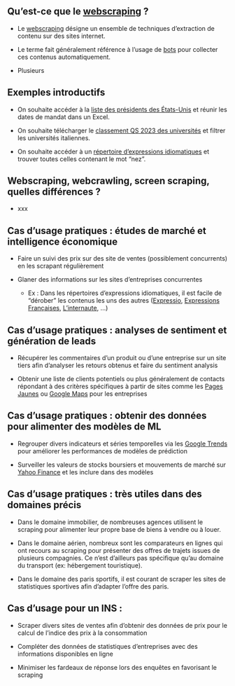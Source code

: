 ## Qu'est-ce que le [webscraping](https://librarycarpentry.org/lc-webscraping/01-introduction/index.html) ?

- Le [webscraping](https://en.wikipedia.org/wiki/Web_scraping) désigne un ensemble de techniques d'extraction de contenu sur des sites internet.

- Le terme fait généralement référence à l'usage de [bots](https://en.wikipedia.org/wiki/Internet_bot) pour collecter ces contenus automatiquement.

- Plusieurs


## Exemples introductifs

- On souhaite accéder à la [liste des présidents des États-Unis](https://fr.wikipedia.org/wiki/Liste_des_pr%C3%A9sidents_des_%C3%89tats-Unis) et réunir les dates de mandat dans un Excel.

- On souhaite télécharger le [classement QS 2023 des universités](https://www.universityrankings.ch/results/QS/2023) et filtrer les universités italiennes.

- On souhaite accéder à un [répertoire d'expressions idiomatiques](https://fr.wiktionary.org/wiki/Annexe:Expressions_en_fran%C3%A7ais) et trouver toutes celles contenant le mot "nez".


## Webscraping, webcrawling, screen scraping, quelles différences ?

- xxx


## Cas d'usage pratiques : études de marché et intelligence économique

- Faire un suivi des prix sur des site de ventes (possiblement concurrents) en les scrapant régulièrement

- Glaner des informations sur les sites d'entreprises concurrentes
    - Ex : Dans les répertoires d'expressions idiomatiques, il est facile de "dérober" les contenus les uns des autres ([Expressio](https://www.expressio.fr/toutes-les-expressions), [Expressions Françaises](https://www.expressions-francaises.fr/), [L'internaute](https://www.linternaute.fr/expression/), ...)


## Cas d'usage pratiques : analyses de sentiment et génération de leads

- Récupérer les commentaires d'un produit ou d'une entreprise sur un site tiers afin d'analyser les retours obtenus et faire du sentiment analysis

- Obtenir une liste de clients potentiels ou plus généralement de contacts répondant à des critères spécifiques à partir de sites comme les [Pages Jaunes](https://www.pagesjaunes.fr/pagesblanches) ou [Google Maps](https://www.google.com/business/) pour les entreprises


## Cas d'usage pratiques : obtenir des données pour alimenter des modèles de ML

- Regrouper divers indicateurs et séries temporelles via les [Google Trends](https://trends.google.fr/trends/?geo=FR) pour améliorer les performances de modèles de prédiction

- Surveiller les valeurs de stocks boursiers et mouvements de marché sur [Yahoo Finance](https://fr.finance.yahoo.com/) et les inclure dans des modèles


## Cas d'usage pratiques : très utiles dans des domaines précis

- Dans le domaine immobilier, de nombreuses agences utilisent le scraping pour alimenter leur propre base de biens à vendre ou à louer.

- Dans le domaine aérien, nombreux sont les comparateurs en lignes qui ont recours au scraping pour présenter des offres de trajets issues de plusieurs compagnies. Ce n'est d'ailleurs pas spécifique qu'au domaine du transport (ex: hébergement touristique).

- Dans le domaine des paris sportifs, il est courant de scraper les sites de statistiques sportives afin d'adapter l'offre des paris.


## Cas d'usage pour un INS : 

- Scraper divers sites de ventes afin d'obtenir des données de prix pour le calcul de l'indice des prix à la consommation

- Compléter des données de statistiques d'entreprises avec des informations disponibles en ligne

- Minimiser les fardeaux de réponse lors des enquêtes en favorisant le scraping
